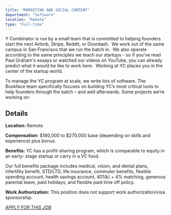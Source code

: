 ```yaml
---
title: "MARKETING AND SOCIAL CONTENT"
department: "Software"
location: "Remote"
type: "Full-time"
---
```


Y Combinator is run by a small team that is committed to helping founders start the next Airbnb, Stripe, Reddit, or Doordash.  We work out of the same campus in San Francisco that we run the batch in.  We also operate according to the same principles we teach our startups - so if you've <span>read Paul Graham's essays</span> or <span>watched our videos on YouTube</span>, you can already predict what it would be like to work here.  Working at YC places you in the center of the startup world.

To manage the YC program at scale, we write lots of software. The Bookface team specifically focuses on building YC’s most critical tools to help founders through the batch – and well afterwards. Some projects we’re working on:

## Details

**Location:** Remote

**Compensation:** $180,000 to $270,000 base (depending on skills and experience) plus bonus. 

**Benefits:** YC has a profit-sharing program, which is comparable to equity in an early- stage startup or carry in a VC fund.

Our full benefits package includes medical, vision, and dental plans, infertility benefit, STD/LTD, life insurance, commuter benefits, flexible spending account, health savings account, 401(k) + 4% matching, generous parental leave, paid holidays, and flexible paid time off policy.

**Work Authorization:** This position does not support work authorization/visa sponsorship. 

_[APPLY FOR THIS JOB](http://localhost:3000/career/developer-relations-engineer)_
